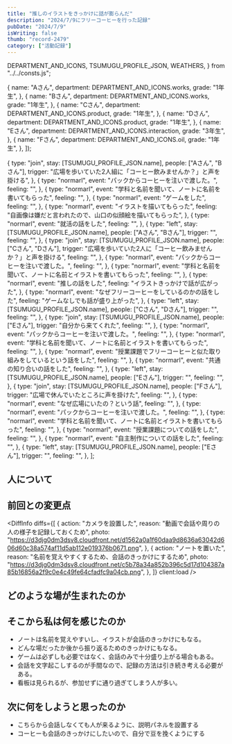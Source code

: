 ```yaml
---
title: "推しのイラストをきっかけに話が膨らんだ"
description: "2024/7/9にフリーコーヒーを行った記録"
pubDate: "2024/7/9"
isWriting: false
thumb: "record-2479"
category: ["活動記録"]
---
```


  DEPARTMENT_AND_ICONS,
  TSUMUGU_PROFILE_JSON,
  WEATHERS,
} from "../../consts.js";

  {
    name: "Aさん",
    department: DEPARTMENT_AND_ICONS.works,
    grade: "1年生",
  },
  {
    name: "Bさん",
    department: DEPARTMENT_AND_ICONS.works,
    grade: "1年生",
  },
  {
    name: "Cさん",
    department: DEPARTMENT_AND_ICONS.product,
    grade: "1年生",
  },
  {
    name: "Dさん",
    department: DEPARTMENT_AND_ICONS.product,
    grade: "1年生",
  },
  {
    name: "Eさん",
    department: DEPARTMENT_AND_ICONS.interaction,
    grade: "3年生",
  },
  {
    name: "Fさん",
    department: DEPARTMENT_AND_ICONS.oil,
    grade: "1年生",
  },
]);

  {
    type: "join",
    stay: [TSUMUGU_PROFILE_JSON.name],
    people: ["Aさん", "Bさん"],
    trigger: "広場を歩いていた2人組に「コーヒー飲みませんか？」と声を掛ける",
  },
  {
    type: "normarl",
    event: "パックからコーヒーを注いで渡した。",
    feeling: "",
  },
  {
    type: "normarl",
    event: "学科と名前を聞いて、ノートに名前を書いてもらった",
    feeling: "",
  },
  {
    type: "normarl",
    event: "ゲームをした",
    feeling: "",
  },
  {
    type: "normarl",
    event: "イラストを描いてもらった",
    feeling: "自画像は嫌だと言われたので、山口の似顔絵を描いてもらった",
  },
  {
    type: "normarl",
    event: "就活の話をした",
    feeling: "",
  },
  {
    type: "left",
    stay: [TSUMUGU_PROFILE_JSON.name],
    people: ["Aさん", "Bさん"],
    trigger: "",
    feeling: "",
  },
  {
    type: "join",
    stay: [TSUMUGU_PROFILE_JSON.name],
    people: ["Cさん", "Dさん"],
    trigger: "広場を歩いていた2人に「コーヒー飲みませんか？」と声を掛ける",
    feeling: "",
  },
  {
    type: "normarl",
    event: "パックからコーヒーを注いで渡した。",
    feeling: "",
  },
  {
    type: "normarl",
    event: "学科と名前を聞いて、ノートに名前とイラストを書いてもらった",
    feeling: "",
  },
  {
    type: "normarl",
    event: "推しの話をした",
    feeling: "イラストきっかけで話が広がった",
  },
  {
    type: "normarl",
    event: "なぜフリーコーヒーをしているのかの話をした",
    feeling: "ゲームなしでも話が盛り上がった",
  },
  {
    type: "left",
    stay: [TSUMUGU_PROFILE_JSON.name],
    people: ["Cさん", "Dさん"],
    trigger: "",
    feeling: "",
  },
  {
    type: "join",
    stay: [TSUMUGU_PROFILE_JSON.name],
    people: ["Eさん"],
    trigger: "自分から来てくれた",
    feeling: "",
  },
  {
    type: "normarl",
    event: "パックからコーヒーを注いで渡した。",
    feeling: "",
  },
  {
    type: "normarl",
    event: "学科と名前を聞いて、ノートに名前とイラストを書いてもらった",
    feeling: "",
  },
  {
    type: "normarl",
    event: "授業課題でフリーコーヒーと似た取り組みをしているという話をした",
    feeling: "",
  },
  {
    type: "normarl",
    event: "共通の知り合いの話をした",
    feeling: "",
  },
  {
    type: "left",
    stay: [TSUMUGU_PROFILE_JSON.name],
    people: ["Eさん"],
    trigger: "",
    feeling: "",
  },
  {
    type: "join",
    stay: [TSUMUGU_PROFILE_JSON.name],
    people: ["Fさん"],
    trigger: "広場で休んでいたところに声を掛けた",
    feeling: "",
  },
  {
    type: "normarl",
    event: "なぜ広場にいたの？という話",
    feeling: "",
  },
  {
    type: "normarl",
    event: "パックからコーヒーを注いで渡した。",
    feeling: "",
  },
  {
    type: "normarl",
    event: "学科と名前を聞いて、ノートに名前とイラストを書いてもらった",
    feeling: "",
  },
  {
    type: "normarl",
    event: "授業課題についての話をした",
    feeling: "",
  },
  {
    type: "normarl",
    event: "自主制作についての話をした",
    feeling: "",
  },
  {
    type: "left",
    stay: [TSUMUGU_PROFILE_JSON.name],
    people: ["Eさん"],
    trigger: "",
    feeling: "",
  },
];

<PostBasicInfo
  date="2024-07-09"
  weather="晴れのち曇り"
  temp="31"
  place="東学広場"
  startedAt="13:10"
  endedAt="16:30"
/>

## 人について

<TsumuguInfo
  condition="とても元気"
  comment="インスタのストーリーで宣伝してもらった写真"
  photo="https://d3djg0dm3dsv8.cloudfront.net/596339c70953e187e6cb70abecb19a8e60a9b8e5a79089df7bc08cd3c5be69e6.png"
  client:load
/>

<VisitorsInfo visitors={peopleWithColor} />

## 前回との変更点

<DiffInfo
  diffs={[
    {
      action: "カメラを設置した",
      reason: "動画で会話や周りの人の様子を記録しておくため",
      photo:
        "https://d3djg0dm3dsv8.cloudfront.net/d1562a0a1f60daa9d8636a63042d606d60c38a574af11d5ab112e019376b0671.png",
    },
    {
      action: "ノートを置いた",
      reason: "名前を覚えやすくするため、会話のきっかけにするため",
      photo:
        "https://d3djg0dm3dsv8.cloudfront.net/c5b78a34a852b396c5d17d104387a85b16856a2f9c0e4c49fe64cfadfc9a04cb.png",
    },
  ]}
  client:load
/>

## どのような場が生まれたのか

<EventsInfo overview="" people={peopleWithColor} events={events} />

## そこから私は何を感じたのか

- ノートは名前を覚えやすいし、イラストが会話のきっかけにもなる。
- どんな場だったか後から振り返るためのきっかけにもなる。
- ゲームは必ずしも必要ではなく、会話のみで十分盛り上がる場合もある。
- 会話を文字起こしするのが手間なので、記録の方法は引き続き考える必要がある。
- 看板は見られるが、参加せずに通り過ぎてしまう人が多い。

## 次に何をしようと思ったのか

- こちらから会話しなくても人が来るように、説明パネルを設置する
- コーヒーも会話のきっかけにしたいので、自分で豆を挽くようにする
